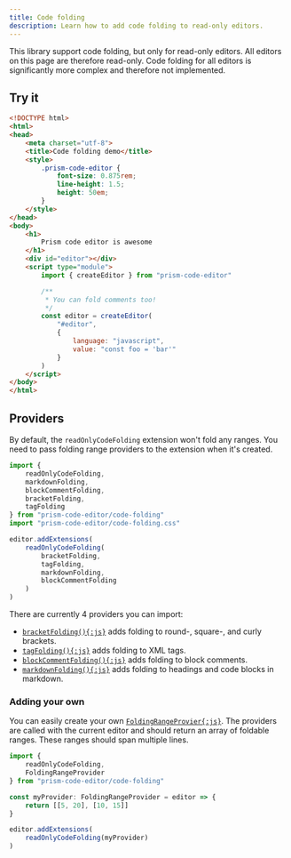 ```yaml
---
title: Code folding
description: Learn how to add code folding to read-only editors.
---
```



This library support code folding, but only for read-only editors. All editors on this page are therefore read-only. Code folding for all editors is significantly more complex and therefore not implemented.

## Try it

```html editor readOnly
<!DOCTYPE html>
<html>
<head>
	<meta charset="utf-8">
	<title>Code folding demo</title>
	<style>
		.prism-code-editor {
			font-size: 0.875rem;
			line-height: 1.5;
			height: 50em;
		}
	</style>
</head>
<body>
	<h1>
		Prism code editor is awesome
	</h1>
	<div id="editor"></div>
	<script type="module">
		import { createEditor } from "prism-code-editor"

		/**
		 * You can fold comments too!
		 */
		const editor = createEditor(
			"#editor",
			{
				language: "javascript",
				value: "const foo = 'bar'"
			}
		)
	</script>
</body>
</html>
```

## Providers

By default, the `readOnlyCodeFolding` extension won't fold any ranges. You need to pass folding range providers to the extension when it's created.

```js editor readOnly
import {
	readOnlyCodeFolding,
	markdownFolding,
	blockCommentFolding,
	bracketFolding,
	tagFolding
} from "prism-code-editor/code-folding"
import "prism-code-editor/code-folding.css"

editor.addExtensions(
	readOnlyCodeFolding(
		bracketFolding,
		tagFolding,
		markdownFolding,
		blockCommentFolding
	)
)
```

There are currently 4 providers you can import:

- [`bracketFolding(){:js}`](/api-reference/code-folding/f-bracketfolding) adds folding to round-, square-, and curly brackets.
- [`tagFolding(){:js}`](/api-reference/code-folding/f-tagfolding) adds folding to XML tags.
- [`blockCommentFolding(){:js}`](/api-reference/code-folding/f-blockcommentfolding) adds folding to block comments.
- [`markdownFolding(){:js}`](/api-reference/code-folding/f-markdownfolding) adds folding to headings and code blocks in markdown.

### Adding your own

You can easily create your own [`FoldingRangeProvier{:js}`](/api-reference/code-folding/t-foldingrangeprovider). The providers are called with the current editor and should return an array of foldable ranges. These ranges should span multiple lines.

```ts editor readOnly
import {
	readOnlyCodeFolding,
	FoldingRangeProvider
} from "prism-code-editor/code-folding"

const myProvider: FoldingRangeProvider = editor => {
	return [[5, 20], [10, 15]]
}

editor.addExtensions(
	readOnlyCodeFolding(myProvider)
)
```
